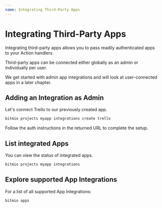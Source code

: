 ```yaml
---
name: Integrating Third-Party Apps
---
```


# Integrating Third-Party Apps

Integrating third-party apps allows you to pass readily authenticated apps to your Action handlers.

Third-party apps can be connected either globally as an admin or individually per user.

We get started with admin app integrations and will look at user-connected apps in a later chapter.

## Adding an Integration as Admin

Let's connect Trello to our previously created app.

``` bash
bitmio projects myapp integrations create trello
```

Follow the auth instructions in the returned URL to complete the setup.

## List integrated Apps

You can view the status of integrated apps.

``` bash
bitmio projects myapp integrations
```

## Explore supported App Integrations

For a list of all supported App Integrations:

``` bash
bitmio apps
```
